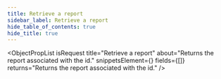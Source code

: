 ```yaml
---
title: Retrieve a report
sidebar_label: Retrieve a report
hide_table_of_contents: true
hide_title: true
---
```



<ObjectPropList
  isRequest
  title="Retrieve a report"
  about="Returns the report associated with the id."
  snippetsElement={<ReportsRetrieve />}
  fields={[]}
  returns="Returns the report associated with the id."
/>
